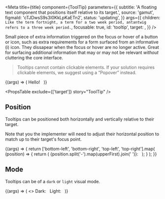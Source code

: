

<Meta
  title={title}
  component={ToolTip}
  parameters={{
    subtitle:
      'A floating text component that positions itself relative to its target.',
    source: 'gamut',
    figmaId: 'cTJDwsS9s3I0KkLpKaETn2',
    status: 'updating',
  }}
  args={{
    children: `Like the term fortnight, a term for a two week period, antantwig refers to a three week period.`,
    focusable: true,
    id: 'tooltip',
    target: <InfoCircleIcon size={20} />,
  }}
/>

Small piece of extra information triggered on the focus or hover of a button or icon,
such as extra requirements for a form surfaced from an informative (i) icon.
They dissapear when the focus or hover are no longer active.
Great for surfacing additional information that may or may not be relevant _without_ cluttering the core interface.

> Tooltips cannot contain clickable elements.
> If your solution requires clickable elements, we suggest using a “Popover” instead.

<Canvas>
  <Story name="ToolTip">
    {(args) => (
      <TooltipArea tipPosition={args.position}>
        Hello! &nbsp;
        <ToolTip {...args} />
      </TooltipArea>
    )}
  </Story>
</Canvas>

<PropsTable exclude={['target']} story="ToolTip" />

## Position

Tooltips can be positioned both horizontally and vertically relative to their target.

Note that you the implementer will need to adjust their horizontal position to match up to their target's focus point.

<Canvas>
  <Story name="Position">
    {(args) => {
      return ['bottom-left', 'bottom-right', 'top-left', 'top-right'].map(
        (position) => {
          return (
            <TooltipArea key={position} tipPosition={position}>
              {position.split('-').map(upperFirst).join(' ')}: &nbsp;
              <ToolTip {...args} position={position} />
            </TooltipArea>
          );
        }
      );
    }}
  </Story>
</Canvas>

## Mode

Tooltips can be of a `dark` or `light` visual mode.

<Canvas>
  <Story name="Mode">
    {(args) => (
      <>
        <TooltipArea tipPosition={args.position}>
          Dark: &nbsp;
          <ToolTip {...args} mode="dark" />
        </TooltipArea>
        <TooltipArea tipPosition={args.position}>
          Light: &nbsp;
          <ToolTip {...args} mode="light" />
        </TooltipArea>
      </>
    )}
  </Story>
</Canvas>
